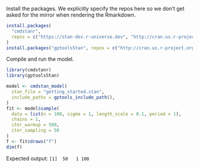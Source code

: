 Install the packages. We explicitly specify the repos here so we don't get asked for the mirror when
rendering the Rmarkdown.

```r
install.packages(
  "cmdstanr",
  repos = c("https://stan-dev.r-universe.dev", "http://cran.us.r-project.org")
)
install.packages("gptoolsStan", repos = c("http://cran.us.r-project.org"))
```

Compile and run the model.

```r
library(cmdstanr)
library(gptoolsStan)

model <- cmdstan_model(
  stan_file = "getting_started.stan",
  include_paths = gptools_include_path(),
)
fit <- model$sample(
  data = list(n = 100, sigma = 1, length_scale = 0.1, period = 1),
  chains = 1,
  iter_warmup = 500,
  iter_sampling = 50
)
f <- fit$draws("f")
dim(f)
```

Expected output: `[1]  50   1 100`

